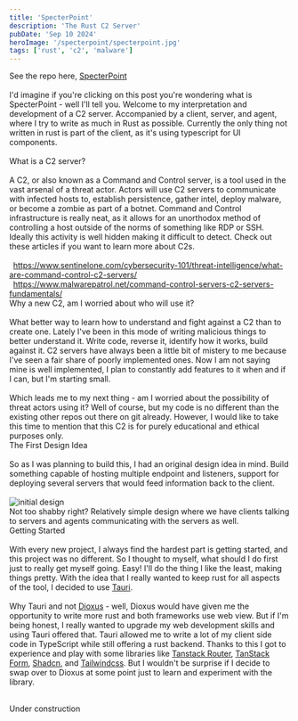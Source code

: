 ```yaml
---
title: 'SpecterPoint'
description: 'The Rust C2 Server'
pubDate: 'Sep 10 2024'
heroImage: '/specterpoint/specterpoint.jpg'
tags: ['rust', 'c2', 'malware']
---
```


See the repo here,  <a class="text-primary" href="https://github.com/zurtix/SpecterPoint">SpecterPoint</a><br/><br/>
I'd imagine if you're clicking on this post you're wondering what is SpecterPoint - well I'll tell you. Welcome to my interpretation and development of a C2 server. Accompanied by a client, server, and agent, where I try to write as much in Rust as possible. Currently the only thing not written in rust is part of the client, as it's using typescript for UI components.<br/><br/>
<span class="text-xl">What is a C2 server?</span><br/><br/>
A C2, or also known as a Command and Control server, is a tool used in the vast arsenal of a threat actor. Actors will use C2 servers to communicate with infected hosts to, establish persistence, gather intel, deploy malware, or become a zombie as part of a botnet. Command and Control infrastructure is really neat, as it allows for an unorthodox method of controlling a host outside of the norms of something like RDP or SSH. Ideally this activity is well hidden making it difficult to detect. Check out these articles if you want to learn more about C2s.<br/><br/>
&ensp;<span class="text-primary">https://www.sentinelone.com/cybersecurity-101/threat-intelligence/what-are-command-control-c2-servers/</span>  
&ensp;<span class="text-primary">https://www.malwarepatrol.net/command-control-servers-c2-servers-fundamentals/</span>
<br/>
<span class="text-xl">Why a new C2, am I worried about who will use it?</span><br/><br/>
What better way to learn how to understand and fight against a C2 than to create one. Lately I've been in this mode of writing malicious things to better understand it. Write code, reverse it, identify how it works, build against it. C2 servers have always been a little bit of mistery to me because I've seen a fair share of poorly implemented ones. Now I am not saying mine is well implemented, I plan to constantly add features to it when and if I can, but I'm starting small.<br/><br/>
Which leads me to my next thing - am I worried about the possibility of threat actors using it? Well of course, but my code is no different than the existing other repos out there on git already. However, I would like to take this time to mention that this C2 is for purely educational and ethical purposes only.
<br/>
<span class="text-xl">The First Design Idea</span><br/><br/>
So as I was planning to build this, I had an original design idea in mind. Build something capable of hosting multiple endpoint and listeners, support for deploying several servers that would feed information back to the client.<br/><br/>
![initial design](/public/specterpoint/initial_design.png)
<br/>
Not too shabby right? Relatively simple design where we have clients talking to servers and agents communicating with the servers as well.
<br/>
<span class="text-xl">Getting Started</span><br/><br/>
With every new project, I always find the hardest part is getting started, and this project was no different. So I thought to myself, what should I do first just to really get myself going. Easy! I'll do the thing I like the least, making things pretty. With the idea that I really wanted to keep rust for all aspects of the tool, I decided to use <a class="text-primary" href="https://tauri.app/">Tauri</a>.<br/><br/>
Why Tauri and not <a href="https://dioxuslabs.com/">Dioxus</a> - well, Dioxus would have given me the opportunity to write more rust and both frameworks use web view. But if I'm being honest, I really wanted to upgrade my web development skills and using Tauri offered that. Tauri allowed me to write a lot of my client side code in TypeScript while still offering a rust backend. Thanks to this I got to experience and play with some libraries like <a class="text-primary" href="https://tanstack.com/router/latest/docs/framework/react/overview">Tanstack Router</a>, <a class="text-primary" href="https://tanstack.com/form/latest/docs/overview">TanStack Form</a>, <a class="text-primary" href="https://ui.shadcn.com/">Shadcn</a>, and <a class="text-primary" href="https://tailwindcss.com/">Tailwindcss</a>. But I wouldn't be surprise if I decide to swap over to Dioxus at some point just to learn and experiment with the library.<br/><br/>

Under construction
